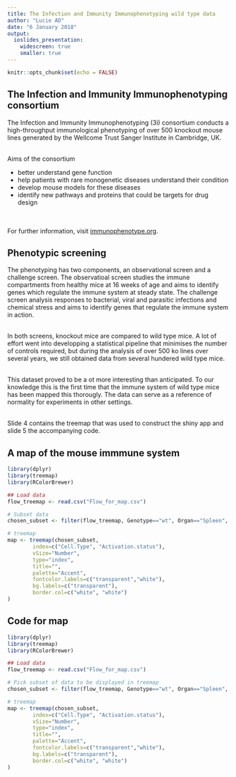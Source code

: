 ```yaml
---
title: The Infection and Immunity Immunophenotyping wild type data
author: "Lucie AD"
date: "6 January 2018"
output:
  ioslides_presentation:
    widescreen: true
    smaller: true
---
```


```r
knitr::opts_chunk$set(echo = FALSE)
```

## The Infection and Immunity Immunophenotyping consortium

The Infection and Immunity Immunophenotyping (3i) consortium conducts a high-throughput immunological phenotyping of over 500 knockout mouse lines generated by the Wellcome Trust Sanger Institute in Cambridge, UK.
<br><br>

Aims of the consortium

- better understand gene function
- help patients with rare monogenetic diseases understand their condition
- develop mouse models for these diseases
- identify new pathways and proteins that could be targets for drug design

<br><br>
For further information, visit [immunophenotype.org](www.immunophenotype.org).

## Phenotypic screening

The phenotyping has two components, an observational screen and a challenge screen. The observatioal screen studies the immune compartments from healthy mice at 16 weeks of age and aims to identify genes which regulate the immune system at steady state. The challenge screen analysis responses to bacterial, viral and parasitic infections and chemical stress and aims to identify genes that regulate the immune system in action.
<br><br>

In both screens, knockout mice are compared to wild type mice. A lot of effort went into developping a statistical pipeline that minimises the number of controls required, but during the analysis of over 500 ko lines over several years, we still obtained data from several hundered wild type mice.
<br><br>

This dataset proved to be a ot more interesting than anticipated. To our knowledge this is the first time that the immune system of wild type mice has been mapped this thorougly. The data can serve as a reference of normality for experiments in other settings.
<br><br>

Slide 4 contains the treemap that was used to construct the shiny app and slide 5 the accompanying code.

## A map of the mouse immmune system

```r

library(dplyr)
library(treemap)
library(RColorBrewer)

## Load data
flow_treemap <- read.csv("Flow_for_map.csv")

# Subset data
chosen_subset <- filter(flow_treemap, Genotype=="wt", Organ=="Spleen", Sex=="female")

# treemap
map <- treemap(chosen_subset,
        index=c("Cell.Type", "Activation.status"),
        vSize="Number",
        type="index",
        title="",
        palette="Accent",
        fontcolor.labels=c("transparent","white"),
        bg.labels=c("transparent"),
        border.col=c("white", "white")
)
```

## Code for map

```r

library(dplyr)
library(treemap)
library(RColorBrewer)

## Load data
flow_treemap <- read.csv("Flow_for_map.csv")

# Pick subset of data to be displayed in treemap
chosen_subset <- filter(flow_treemap, Genotype=="wt", Organ=="Spleen", Sex=="female")

# treemap
map <- treemap(chosen_subset,
        index=c("Cell.Type", "Activation.status"),
        vSize="Number",
        type="index",
        title="",
        palette="Accent",
        fontcolor.labels=c("transparent","white"),
        bg.labels=c("transparent"),
        border.col=c("white", "white")
)
```

